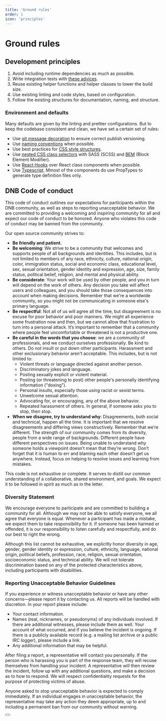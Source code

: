```yaml
---
title: 'Ground rules'
order: 1
icon: 'principles'
---
```



# Ground rules

## Development principles

1. Avoid including runtime dependencies as much as possible.
1. Write integration tests with [these advices](/uilib/usage/best-practices/for-testing#integration-tests).
1. Reuse existing helper functions and helper classes to lower the build size.
1. Use existing linting and code styles, based on configuration.
1. Follow the existing structures for documentation, naming, and structure.

### Environment and defaults

Many defaults are given by the linting and prettier configurations. But to keep the codebase consistent and clean, we have set a certain set of rules:

- Use [git message decoration](/contribute/style-guides/git) to ensure correct publish versioning.
- Use [naming conventions](/contribute/style-guides/naming) when possible.
- Use best practices for [CSS style structures](/uilib/usage/best-practices/for-styling#structure).
- Use [nested CSS class selectors](https://medium.com/@andrew_barnes/bem-and-sass-a-perfect-match-5e48d9bc3894) with SASS (SCSS) and [BEM](http://getbem.com/naming/) (Block Element Modifier).
- Use [React Hooks](https://react.dev/reference/react/hooks) over React class components when possible.
- Use [Typescript](https://www.typescriptlang.org). Mmost of the components do use PropTypes to generate type definition files only.

## DNB Code of conduct

This code of conduct outlines our expectations for participants within the DNB community, as well as steps to reporting unacceptable behavior. We are committed to providing a welcoming and inspiring community for all and expect our code of conduct to be honored. Anyone who violates this code of conduct may be banned from the community.

Our open source community strives to:

- **Be friendly and patient.**
- **Be welcoming**: We strive to be a community that welcomes and supports people of all backgrounds and identities. This includes, but is not limited to members of any race, ethnicity, culture, national origin, color, immigration status, social and economic class, educational level, sex, sexual orientation, gender identity and expression, age, size, family status, political belief, religion, and mental and physical ability.
- **Be considerate**: Your work will be used by other people, and you in turn will depend on the work of others. Any decision you take will affect users and colleagues, and you should take those consequences into account when making decisions. Remember that we're a worldwide community, so you might not be communicating in someone else's primary language.
- **Be respectful**: Not all of us will agree all the time, but disagreement is no excuse for poor behavior and poor manners. We might all experience some frustration now and then, but we cannot allow that frustration to turn into a personal attack. It’s important to remember that a community where people feel uncomfortable or threatened is not a productive one.
- **Be careful in the words that you choose**: we are a community of professionals, and we conduct ourselves professionally. Be kind to others. Do not insult or put down other participants. Harassment and other exclusionary behavior aren't acceptable. This includes, but is not limited to:
  - Violent threats or language directed against another person.
  - Discriminatory jokes and language.
  - Posting sexually explicit or violent material.
  - Posting (or threatening to post) other people's personally identifying information ("doxing").
  - Personal insults, especially those using racist or sexist terms.
  - Unwelcome sexual attention.
  - Advocating for, or encouraging, any of the above behavior.
  - Repeated harassment of others. In general, if someone asks you to stop, then stop.
- **When we disagree, try to understand why**: Disagreements, both social and technical, happen all the time. It is important that we resolve disagreements and differing views constructively. Remember that we’re different. The strength of our community comes from its diversity, people from a wide range of backgrounds. Different people have different perspectives on issues. Being unable to understand why someone holds a viewpoint doesn’t mean that they’re wrong. Don’t forget that it is human to err and blaming each other doesn’t get us anywhere. Instead, focus on helping to resolve issues and learning from mistakes.

This code is not exhaustive or complete. It serves to distill our common understanding of a collaborative, shared environment, and goals. We expect it to be followed in spirit as much as in the letter.

### Diversity Statement

We encourage everyone to participate and are committed to building a community for all. Although we may not be able to satisfy everyone, we all agree that everyone is equal. Whenever a participant has made a mistake, we expect them to take responsibility for it. If someone has been harmed or offended, it is our responsibility to listen carefully and respectfully, and do our best to right the wrong.

Although this list cannot be exhaustive, we explicitly honor diversity in age, gender, gender identity or expression, culture, ethnicity, language, national origin, political beliefs, profession, race, religion, sexual orientation, socioeconomic status, and technical ability. We will not tolerate discrimination based on any of the protected characteristics above, including participants with disabilities.

### Reporting Unacceptable Behavior Guidelines

If you experience or witness unacceptable behavior or have any other concerns—please report it by contacting us. All reports will be handled with discretion. In your report please include:

- Your contact information.
- Names (real, nicknames, or pseudonyms) of any individuals involved. If there are additional witnesses, please
  include them as well. Your account of what occurred, and if you believe the incident is ongoing. If there is a publicly available record (e.g. a mailing list archive or a public IRC logger), please include a link.
- Any additional information that may be helpful.

After filing a report, a representative will contact you personally. If the person who is harassing you is part of the response team, they will recuse themselves from handling your incident. A representative will then review the incident, follow up with any additional questions, and make a decision as to how to respond. We will respect confidentiality requests for the purpose of protecting victims of abuse.

Anyone asked to stop unacceptable behavior is expected to comply immediately. If an individual engages in unacceptable behavior, the representative may take any action they deem appropriate, up to and including a permanent ban from our community without warning.

<Section style_type="mint-green" spacing>
  <Button
    href="/issue"
    size="large"
    text="Starter"
    target="_blank_"
    variant="secondary"
  />
</Section>
